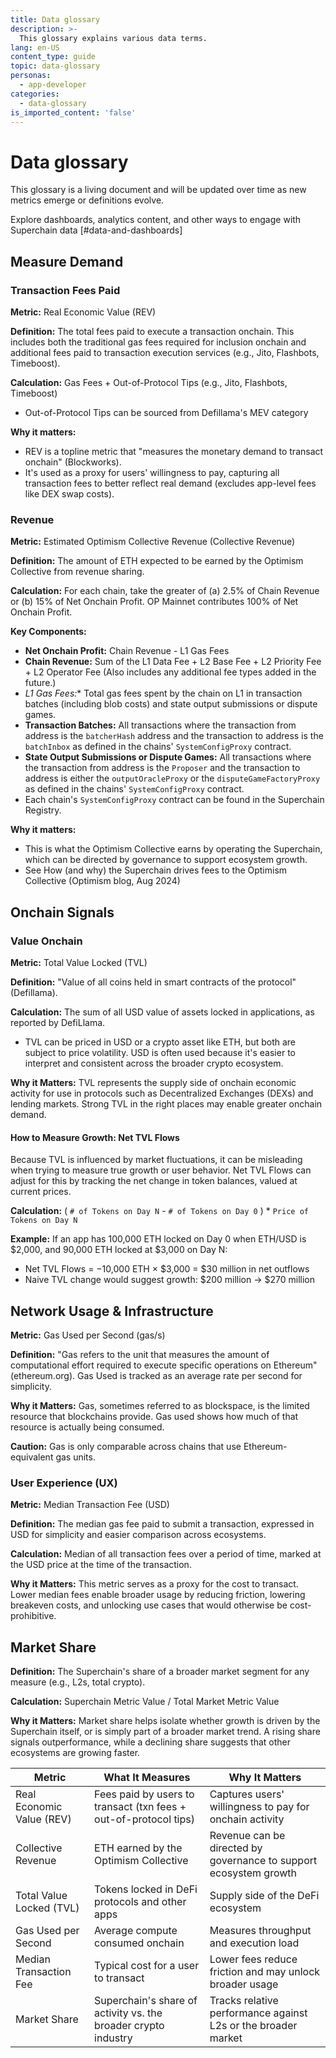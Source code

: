 ```yaml
---
title: Data glossary
description: >-
  This glossary explains various data terms.
lang: en-US
content_type: guide
topic: data-glossary
personas:
  - app-developer
categories:
  - data-glossary
is_imported_content: 'false'
---
```


# Data glossary

This glossary is a living document and will be updated over time as new metrics emerge or definitions evolve.

Explore dashboards, analytics content, and other ways to engage with Superchain data \[#data-and-dashboards]

## Measure Demand

### Transaction Fees Paid

**Metric:** Real Economic Value (REV)

**Definition:** The total fees paid to execute a transaction onchain. This includes both the traditional gas fees required for inclusion onchain and additional fees paid to transaction execution services (e.g., Jito, Flashbots, Timeboost).

**Calculation:** Gas Fees + Out-of-Protocol Tips (e.g., Jito, Flashbots, Timeboost)

*   Out-of-Protocol Tips can be sourced from Defillama's MEV category

**Why it matters:**

*   REV is a topline metric that "measures the monetary demand to transact onchain" (Blockworks).
*   It's used as a proxy for users' willingness to pay, capturing all transaction fees to better reflect real demand (excludes app-level fees like DEX swap costs).

### Revenue

**Metric:** Estimated Optimism Collective Revenue (Collective Revenue)

**Definition:** The amount of ETH expected to be earned by the Optimism Collective from revenue sharing.

**Calculation:** For each chain, take the greater of (a) 2.5% of Chain Revenue or (b) 15% of Net Onchain Profit. OP Mainnet contributes 100% of Net Onchain Profit.

**Key Components:**

*   **Net Onchain Profit:** Chain Revenue - L1 Gas Fees
*   **Chain Revenue:** Sum of the L1 Data Fee + L2 Base Fee + L2 Priority Fee + L2 Operator Fee (Also includes any additional fee types added in the future.)
*   *L1 Gas Fees:*\* Total gas fees spent by the chain on L1 in transaction batches (including blob costs) and state output submissions or dispute games.
*   **Transaction Batches:** All transactions where the transaction from address is the `batcherHash` address and the transaction to address is the `batchInbox` as defined in the chains' `SystemConfigProxy` contract.
*   **State Output Submissions or Dispute Games:** All transactions where the transaction from address is the `Proposer` and the transaction to address is either the `outputOracleProxy` or the `disputeGameFactoryProxy` as defined in the chains' `SystemConfigProxy` contract.
*   Each chain's `SystemConfigProxy` contract can be found in the Superchain Registry.

**Why it matters:**

*   This is what the Optimism Collective earns by operating the Superchain, which can be directed by governance to support ecosystem growth.
*   See How (and why) the Superchain drives fees to the Optimism Collective (Optimism blog, Aug 2024)

## Onchain Signals

### Value Onchain

**Metric:** Total Value Locked (TVL)

**Definition:** "Value of all coins held in smart contracts of the protocol" (Defillama).

**Calculation:** The sum of all USD value of assets locked in applications, as reported by DefiLlama.

*   TVL can be priced in USD or a crypto asset like ETH, but both are subject to price volatility. USD is often used because it's easier to interpret and consistent across the broader crypto ecosystem.

**Why it Matters:** TVL represents the supply side of onchain economic activity for use in protocols such as Decentralized Exchanges (DEXs) and lending markets. Strong TVL in the right places may enable greater onchain demand.

#### How to Measure Growth: Net TVL Flows

Because TVL is influenced by market fluctuations, it can be misleading when trying to measure true growth or user behavior. Net TVL Flows can adjust for this by tracking the net change in token balances, valued at current prices.

**Calculation:** ( `# of Tokens on Day N` - `# of Tokens on Day 0` ) \* `Price of Tokens on Day N`

**Example:** If an app has 100,000 ETH locked on Day 0 when ETH/USD is $2,000, and 90,000 ETH locked at $3,000 on Day N:

*   Net TVL Flows = −10,000 ETH × $3,000 = $30 million in net outflows
*   Naive TVL change would suggest growth: $200 million → $270 million

## Network Usage & Infrastructure

**Metric:** Gas Used per Second (gas/s)

**Definition:** "Gas refers to the unit that measures the amount of computational effort required to execute specific operations on Ethereum" (ethereum.org). Gas Used is tracked as an average rate per second for simplicity.

**Why it Matters:** Gas, sometimes referred to as blockspace, is the limited resource that blockchains provide. Gas used shows how much of that resource is actually being consumed.

**Caution:** Gas is only comparable across chains that use Ethereum-equivalent gas units.

### User Experience (UX)

**Metric:** Median Transaction Fee (USD)

**Definition:** The median gas fee paid to submit a transaction, expressed in USD for simplicity and easier comparison across ecosystems.

**Calculation:** Median of all transaction fees over a period of time, marked at the USD price at the time of the transaction.

**Why it Matters:** This metric serves as a proxy for the cost to transact. Lower median fees enable broader usage by reducing friction, lowering breakeven costs, and unlocking use cases that would otherwise be cost-prohibitive.

## Market Share

**Definition:** The Superchain's share of a broader market segment for any measure (e.g., L2s, total crypto).

**Calculation:** Superchain Metric Value / Total Market Metric Value

**Why it Matters:** Market share helps isolate whether growth is driven by the Superchain itself, or is simply part of a broader market trend. A rising share signals outperformance, while a declining share suggests that other ecosystems are growing faster.

| Metric                    | What It Measures                                                 | Why It Matters                                                    |
| ------------------------- | ---------------------------------------------------------------- | ----------------------------------------------------------------- |
| Real Economic Value (REV) | Fees paid by users to transact (txn fees + out-of-protocol tips) | Captures users' willingness to pay for onchain activity           |
| Collective Revenue        | ETH earned by the Optimism Collective                            | Revenue can be directed by governance to support ecosystem growth |
| Total Value Locked (TVL)  | Tokens locked in DeFi protocols and other apps                   | Supply side of the DeFi ecosystem                                 |
| Gas Used per Second       | Average compute consumed onchain                                 | Measures throughput and execution load                            |
| Median Transaction Fee    | Typical cost for a user to transact                              | Lower fees reduce friction and may unlock broader usage           |
| Market Share              | Superchain's share of activity vs. the broader crypto industry   | Tracks relative performance against L2s or the broader market     |
